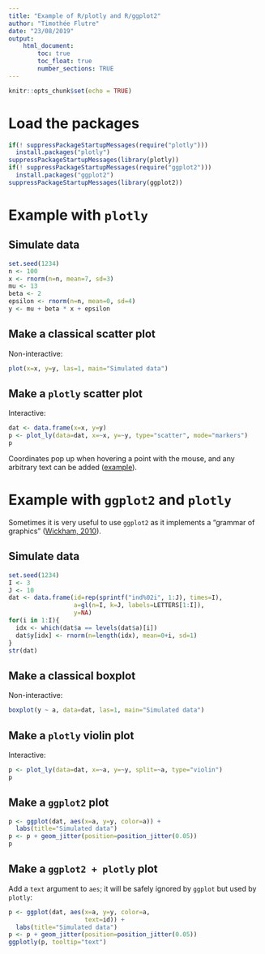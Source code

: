 ```yaml
---
title: "Example of R/plotly and R/ggplot2"
author: "Timothée Flutre"
date: "23/08/2019"
output:
    html_document:
        toc: true
        toc_float: true
        number_sections: TRUE
---
```


```r
knitr::opts_chunk$set(echo = TRUE)
```

# Load the packages

```r
if(! suppressPackageStartupMessages(require("plotly")))
  install.packages("plotly")
suppressPackageStartupMessages(library(plotly))
if(! suppressPackageStartupMessages(require("ggplot2")))
  install.packages("ggplot2")
suppressPackageStartupMessages(library(ggplot2))
```

# Example with `plotly`

## Simulate data

```r
set.seed(1234)
n <- 100
x <- rnorm(n=n, mean=7, sd=3)
mu <- 13
beta <- 2
epsilon <- rnorm(n=n, mean=0, sd=4)
y <- mu + beta * x + epsilon
```

## Make a classical scatter plot

Non-interactive:
```r
plot(x=x, y=y, las=1, main="Simulated data")
```

## Make a `plotly` scatter plot

Interactive:
```r
dat <- data.frame(x=x, y=y)
p <- plot_ly(data=dat, x=~x, y=~y, type="scatter", mode="markers")
p
```

Coordinates pop up when hovering a point with the mouse, and any arbitrary text can be added ([example](https://plot.ly/r/text-and-annotations/#adding-informations-to-default-hover-text)).


# Example with `ggplot2` and `plotly`

Sometimes it is very useful to use `ggplot2` as it implements a "grammar of graphics" ([Wickham, 2010](https://doi.org/10.1198/jcgs.2009.07098)).

## Simulate data

```r
set.seed(1234)
I <- 3
J <- 10
dat <- data.frame(id=rep(sprintf("ind%02i", 1:J), times=I),
                  a=gl(n=I, k=J, labels=LETTERS[1:I]),
                  y=NA)
for(i in 1:I){
  idx <- which(dat$a == levels(dat$a)[i])
  dat$y[idx] <- rnorm(n=length(idx), mean=0+i, sd=1)
}
str(dat)
```

## Make a classical boxplot

Non-interactive:
```r
boxplot(y ~ a, data=dat, las=1, main="Simulated data")
```

## Make a `plotly` violin plot

Interactive:
```r
p <- plot_ly(data=dat, x=~a, y=~y, split=~a, type="violin")
p
```

## Make a `ggplot2` plot

```r
p <- ggplot(dat, aes(x=a, y=y, color=a)) +
  labs(title="Simulated data")
p <- p + geom_jitter(position=position_jitter(0.05))
p
```

## Make a `ggplot2 + plotly` plot

Add a `text` argument to `aes`; it will be safely ignored by `ggplot` but used by `plotly`:
```r
p <- ggplot(dat, aes(x=a, y=y, color=a,
                     text=id)) +
  labs(title="Simulated data")
p <- p + geom_jitter(position=position_jitter(0.05))
ggplotly(p, tooltip="text")
```

